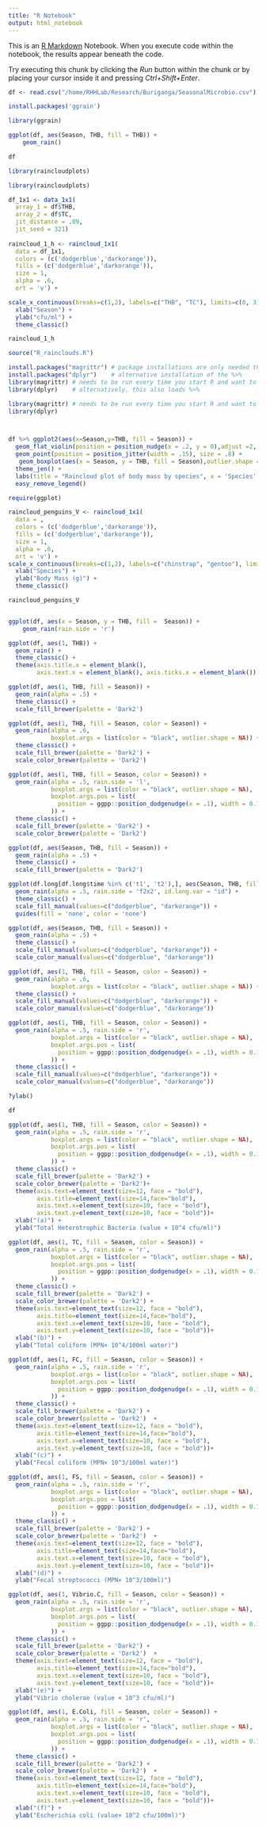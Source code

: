 ```yaml
---
title: "R Notebook"
output: html_notebook
---
```


This is an [R Markdown](http://rmarkdown.rstudio.com) Notebook. When you execute code within the notebook, the results appear beneath the code. 

Try executing this chunk by clicking the *Run* button within the chunk or by placing your cursor inside it and pressing *Ctrl+Shift+Enter*. 

```r
df <- read.csv("/home/RHHLab/Research/Buriganga/SeasonalMicrobio.csv")
```

```r
install.packages('ggrain')
```

```r
library(ggrain)

```

```r
ggplot(df, aes(Season, THB, fill = THB)) + 
	geom_rain()

```

```r
df
```

```r
library(raincloudplots)
```

```r
library(raincloudplots)
```

```r


df_1x1 <- data_1x1(
  array_1 = df$THB,
  array_2 = df$TC,
  jit_distance = .09,
  jit_seed = 321)
  
raincloud_1_h <- raincloud_1x1(
  data = df_1x1, 
  colors = (c('dodgerblue','darkorange')), 
  fills = (c('dodgerblue','darkorange')), 
  size = 1, 
  alpha = .6, 
  ort = 'v') +

scale_x_continuous(breaks=c(1,2), labels=c("THB", "TC"), limits=c(0, 3)) +
  xlab("Season") + 
  ylab("cfu/ml") +
  theme_classic()

raincloud_1_h
```

```r
source("R_rainclouds.R")
```

```r
install.packages("magrittr") # package installations are only needed the first time you use it
install.packages("dplyr")    # alternative installation of the %>%
library(magrittr) # needs to be run every time you start R and want to use %>%
library(dplyr)    # alternatively, this also loads %>%
```

```r
library(magrittr) # needs to be run every time you start R and want to use %>%
library(dplyr)   
```

```r

```

```r

```

```r
df %>% ggplot2(aes(x=Season,y=THB, fill = Season)) +
  geom_flat_violin(position = position_nudge(x = .2, y = 0),adjust =2, alpha = 0.5) +
  geom_point(position = position_jitter(width = .15), size = .8) +
   geom_boxplot(aes(x = Season, y = THB, fill = Season),outlier.shape = NA, alpha = .5, width = .1, colour = "black")+
  theme_jen() +
  labs(title = "Raincloud plot of body mass by species", x = 'Species', y = 'Body mass (g)') +
  easy_remove_legend()
```

```r
require(ggplot)
```

```r
raincloud_penguins_V <- raincloud_1x1(
  data = , 
  colors = (c('dodgerblue','darkorange')), 
  fills = (c('dodgerblue','darkorange')), 
  size = 1, 
  alpha = .6, 
  ort = 'v') +
scale_x_continuous(breaks=c(1,2), labels=c("chinstrap", "gentoo"), limits=c(0, 3)) +
  xlab("Species") + 
  ylab("Body Mass (g)") +
  theme_classic()

raincloud_penguins_V
```

```r

```

```r
ggplot(df, aes(x = Season, y = THB, fill =  Season)) +
    geom_rain(rain.side = 'r')
```

```r
ggplot(df, aes(1, THB)) +
  geom_rain() +
  theme_classic() +
  theme(axis.title.x = element_blank(), 
        axis.text.x = element_blank(), axis.ticks.x = element_blank())
```

```r
ggplot(df, aes(1, THB, fill = Season)) +
  geom_rain(alpha = .5) +
  theme_classic() +
  scale_fill_brewer(palette = 'Dark2')
```

```r
ggplot(df, aes(1, THB, fill = Season, color = Season)) +
  geom_rain(alpha = .6,
            boxplot.args = list(color = "black", outlier.shape = NA)) +
  theme_classic() +
  scale_fill_brewer(palette = 'Dark2') +
  scale_color_brewer(palette = 'Dark2')
```

```r
ggplot(df, aes(1, THB, fill = Season, color = Season)) +
  geom_rain(alpha = .5, rain.side = 'l',
            boxplot.args = list(color = "black", outlier.shape = NA),
            boxplot.args.pos = list(
              position = ggpp::position_dodgenudge(x = .1), width = 0.1
            )) +
  theme_classic() +
  scale_fill_brewer(palette = 'Dark2') +
  scale_color_brewer(palette = 'Dark2') 
```

```r
ggplot(df, aes(Season, THB, fill = Season)) +
  geom_rain(alpha = .5) +
  theme_classic() +
  scale_fill_brewer(palette = 'Dark2') 
```

```r
ggplot(df.long[df.long$time %in% c('t1', 't2'),], aes(Season, THB, fill = Season)) +
  geom_rain(alpha = .5, rain.side = 'f2x2', id.long.var = "id") +
  theme_classic() +
  scale_fill_manual(values=c("dodgerblue", "darkorange")) +
  guides(fill = 'none', color = 'none')
```

```r
ggplot(df, aes(Season, THB, fill = Season)) +
  geom_rain(alpha = .5) +
  theme_classic() +
  scale_fill_manual(values=c("dodgerblue", "darkorange")) +
  scale_color_manual(values=c("dodgerblue", "darkorange"))
```

```r
ggplot(df, aes(1, THB, fill = Season, color = Season)) +
  geom_rain(alpha = .6,
            boxplot.args = list(color = "black", outlier.shape = NA)) +
  theme_classic() +
  scale_fill_manual(values=c("dodgerblue", "darkorange")) +
  scale_color_manual(values=c("dodgerblue", "darkorange"))
```

```r
ggplot(df, aes(1, THB, fill = Season, color = Season)) +
  geom_rain(alpha = .5, rain.side = 'r',
            boxplot.args = list(color = "black", outlier.shape = NA),
            boxplot.args.pos = list(
              position = ggpp::position_dodgenudge(x = .1), width = 0.1
            )) +
  theme_classic() +
  scale_fill_manual(values=c("dodgerblue", "darkorange")) +
  scale_color_manual(values=c("dodgerblue", "darkorange"))
```

```r
?ylab()
```

```r
df
```

```r
ggplot(df, aes(1, THB, fill = Season, color = Season)) +
  geom_rain(alpha = .5, rain.side = 'r',
            boxplot.args = list(color = "black", outlier.shape = NA),
            boxplot.args.pos = list(
              position = ggpp::position_dodgenudge(x = .1), width = 0.1
            )) +
  theme_classic() +
  scale_fill_brewer(palette = 'Dark2') +
  scale_color_brewer(palette = 'Dark2')+
  theme(axis.text=element_text(size=12, face = "bold"),
        axis.title=element_text(size=14,face="bold"), 
        axis.text.x=element_text(size=10, face = "bold"),
        axis.text.y=element_text(size=10, face = "bold"))+
  xlab("(a)") + 
  ylab("Total Heterotrophic Bacteria (value × 10^4 cfu/ml)")
```

```r
ggplot(df, aes(1, TC, fill = Season, color = Season)) +
  geom_rain(alpha = .5, rain.side = 'r',
            boxplot.args = list(color = "black", outlier.shape = NA),
            boxplot.args.pos = list(
              position = ggpp::position_dodgenudge(x = .1), width = 0.1
            )) +
  theme_classic() +
  scale_fill_brewer(palette = 'Dark2') +
  scale_color_brewer(palette = 'Dark2') +
  theme(axis.text=element_text(size=12, face = "bold"),
        axis.title=element_text(size=14,face="bold"), 
        axis.text.x=element_text(size=10, face = "bold"),
        axis.text.y=element_text(size=10, face = "bold"))+
  xlab("(b)") + 
  ylab("Total coliform (MPN× 10^4/100ml water)")
```

```r
ggplot(df, aes(1, FC, fill = Season, color = Season)) +
  geom_rain(alpha = .5, rain.side = 'r',
            boxplot.args = list(color = "black", outlier.shape = NA),
            boxplot.args.pos = list(
              position = ggpp::position_dodgenudge(x = .1), width = 0.1
            )) +
  theme_classic() +
  scale_fill_brewer(palette = 'Dark2') +
  scale_color_brewer(palette = 'Dark2')  +
  theme(axis.text=element_text(size=12, face = "bold"),
        axis.title=element_text(size=14,face="bold"), 
        axis.text.x=element_text(size=10, face = "bold"),
        axis.text.y=element_text(size=10, face = "bold"))+
  xlab("(c)") + 
  ylab("Fecal coliform (MPN× 10^3/100ml water)")
```

```r
ggplot(df, aes(1, FS, fill = Season, color = Season)) +
  geom_rain(alpha = .5, rain.side = 'r',
            boxplot.args = list(color = "black", outlier.shape = NA),
            boxplot.args.pos = list(
              position = ggpp::position_dodgenudge(x = .1), width = 0.1
            )) +
  theme_classic() +
  scale_fill_brewer(palette = 'Dark2') +
  scale_color_brewer(palette = 'Dark2')  +
  theme(axis.text=element_text(size=12, face = "bold"),
        axis.title=element_text(size=14,face="bold"), 
        axis.text.x=element_text(size=10, face = "bold"),
        axis.text.y=element_text(size=10, face = "bold"))+
  xlab("(d)") + 
  ylab("Fecal streptococci (MPN× 10^3/100ml)")
```

```r
ggplot(df, aes(1, Vibrio.C, fill = Season, color = Season)) +
  geom_rain(alpha = .5, rain.side = 'r',
            boxplot.args = list(color = "black", outlier.shape = NA),
            boxplot.args.pos = list(
              position = ggpp::position_dodgenudge(x = .1), width = 0.1
            )) +
  theme_classic() +
  scale_fill_brewer(palette = 'Dark2') +
  scale_color_brewer(palette = 'Dark2')  +
  theme(axis.text=element_text(size=12, face = "bold"),
        axis.title=element_text(size=14,face="bold"), 
        axis.text.x=element_text(size=10, face = "bold"),
        axis.text.y=element_text(size=10, face = "bold"))+
  xlab("(e)") + 
  ylab("Vibrio cholerae (value × 10^3 cfu/ml)")
```

```r
ggplot(df, aes(1, E.Coli, fill = Season, color = Season)) +
  geom_rain(alpha = .5, rain.side = 'r',
            boxplot.args = list(color = "black", outlier.shape = NA),
            boxplot.args.pos = list(
              position = ggpp::position_dodgenudge(x = .1), width = 0.1
            )) +
  theme_classic() +
  scale_fill_brewer(palette = 'Dark2') +
  scale_color_brewer(palette = 'Dark2')  +
  theme(axis.text=element_text(size=12, face = "bold"),
        axis.title=element_text(size=14,face="bold"), 
        axis.text.x=element_text(size=10, face = "bold"),
        axis.text.y=element_text(size=10, face = "bold"))+
  xlab("(f)") + 
  ylab("Escherichia coli (value× 10^2 cfu/100ml)")
```

```r

```

```r

```

```r

```

```r

```

```r

```

```r

```

```r

```

```r

```

```r

```

```r

```

```r

```

```r

```

```r

```

```r

```

```r

```

```r

```

```r

```

```r

```

```r

```

```r

```

```r

```

Add a new chunk by clicking the *Insert Chunk* button on the toolbar or by pressing *Ctrl+Alt+I*.

When you save the notebook, an HTML file containing the code and output will be saved alongside it (click the *Preview* button or press *Ctrl+Shift+K* to preview the HTML file).

The preview shows you a rendered HTML copy of the contents of the editor. Consequently, unlike *Knit*, *Preview* does not run any R code chunks. Instead, the output of the chunk when it was last run in the editor is displayed.
